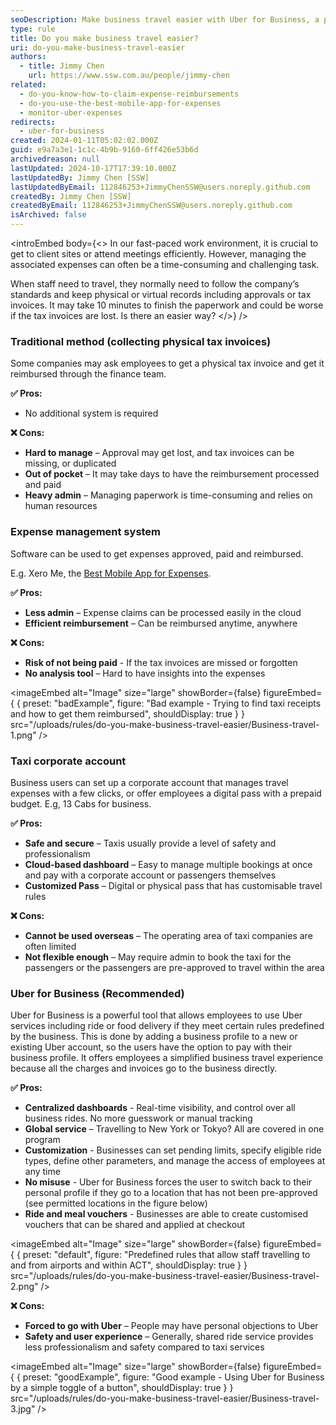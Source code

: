 ```yaml
---
seoDescription: Make business travel easier with Uber for Business, a powerful tool that simplifies employee transportation and expense management.
type: rule
title: Do you make business travel easier?
uri: do-you-make-business-travel-easier
authors:
  - title: Jimmy Chen
    url: https://www.ssw.com.au/people/jimmy-chen
related:
  - do-you-know-how-to-claim-expense-reimbursements
  - do-you-use-the-best-mobile-app-for-expenses
  - monitor-uber-expenses
redirects:
  - uber-for-business
created: 2024-01-11T05:02:02.000Z
guid: e9a7a3e1-1c1c-4b9b-9160-6ff426e53b6d
archivedreason: null
lastUpdated: 2024-10-17T17:39:10.000Z
lastUpdatedBy: Jimmy Chen [SSW]
lastUpdatedByEmail: 112846253+JimmyChenSSW@users.noreply.github.com
createdBy: Jimmy Chen [SSW]
createdByEmail: 112846253+JimmyChenSSW@users.noreply.github.com
isArchived: false
---
```


<introEmbed
  body={<>
In our fast-paced work environment, it is crucial to get to client sites or attend meetings efficiently. However, managing the associated expenses can often be a time-consuming and challenging task.

When staff need to travel, they normally need to follow the company’s standards and keep physical or virtual records including approvals or tax invoices. It may take 10 minutes to finish the paperwork and could be worse if the tax invoices are lost. Is there an easier way?
  </>}
/>
### Traditional method (collecting physical tax invoices)

Some companies may ask employees to get a physical tax invoice and get it reimbursed through the finance team.

**✅ Pros:**

- No additional system is required

**❌ Cons:**

- **Hard to manage** – Approval may get lost, and tax invoices can be missing, or duplicated
- **Out of pocket** – It may take days to have the reimbursement processed and paid
- **Heavy admin** – Managing paperwork is time-consuming and relies on human resources

### Expense management system

Software can be used to get expenses approved, paid and reimbursed.

E.g. Xero Me, the [Best Mobile App for Expenses](/do-you-use-the-best-mobile-app-for-expenses).

**✅ Pros:**

- **Less admin** – Expense claims can be processed easily in the cloud
- **Efficient reimbursement** – Can be reimbursed anytime, anywhere

**❌ Cons:**

- **Risk of not being paid** - If the tax invoices are missed or forgotten
- **No analysis tool** – Hard to have insights into the expenses

<imageEmbed
  alt="Image"
  size="large"
  showBorder={false}
  figureEmbed={ {
    preset: "badExample",
    figure: "Bad example - Trying to find taxi receipts and how to get them reimbursed",
    shouldDisplay: true
  } }
  src="/uploads/rules/do-you-make-business-travel-easier/Business-travel-1.png"
/>


### Taxi corporate account

Business users can set up a corporate account that manages travel expenses with a few clicks, or offer employees a digital pass with a prepaid budget. E.g, 13 Cabs for business.

**✅ Pros:**

- **Safe and secure** – Taxis usually provide a level of safety and professionalism
- **Cloud-based dashboard** – Easy to manage multiple bookings at once and pay with a corporate account or passengers themselves
- **Customized Pass** – Digital or physical pass that has customisable travel rules

**❌ Cons:**

- **Cannot be used overseas** – The operating area of taxi companies are often limited
- **Not flexible enough** – May require admin to book the taxi for the passengers or the passengers are pre-approved to travel within the area

### Uber for Business (Recommended)

Uber for Business is a powerful tool that allows employees to use Uber services including ride or food delivery if they meet certain rules predefined by the business. This is done by adding a business profile to a new or existing Uber account, so the users have the option to pay with their business profile. It offers employees a simplified business travel experience because all the charges and invoices go to the business directly.

**✅ Pros:**

- **Centralized dashboards** - Real-time visibility, and control over all business rides. No more guesswork or manual tracking
- **Global service** – Travelling to New York or Tokyo? All are covered in one program
- **Customization** - Businesses can set pending limits, specify eligible ride types, define other parameters, and manage the access of employees at any time
- **No misuse** - Uber for Business forces the user to switch back to their personal profile if they go to a location that has not been pre-approved (see permitted locations in the figure below)
- **Ride and meal vouchers** - Businesses are able to create customised vouchers that can be shared and applied at checkout


<imageEmbed
  alt="Image"
  size="large"
  showBorder={false}
  figureEmbed={ {
    preset: "default",
    figure: "Predefined rules that allow staff travelling to and from airports and within ACT",
    shouldDisplay: true
  } }
  src="/uploads/rules/do-you-make-business-travel-easier/Business-travel-2.png"
/>


**❌ Cons:**

- **Forced to go with Uber** – People may have personal objections to Uber
- **Safety and user experience** – Generally, shared ride service provides less professionalism and safety compared to taxi services

<imageEmbed
  alt="Image"
  size="large"
  showBorder={false}
  figureEmbed={ {
    preset: "goodExample",
    figure: "Good example - Using Uber for Business by a simple toggle of a button",
    shouldDisplay: true
  } }
  src="/uploads/rules/do-you-make-business-travel-easier/Business-travel-3.jpg"
/>

